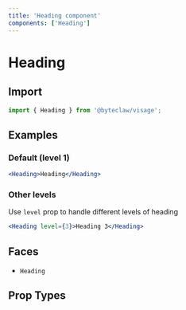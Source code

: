 ```yaml
---
title: 'Heading component'
components: ['Heading']
---
```


# Heading

## Import

```js transpile=false
import { Heading } from '@byteclaw/visage';
```

## Examples

### Default (level 1)

```jsx live
<Heading>Heading</Heading>
```

### Other levels

Use `level` prop to handle different levels of heading

```jsx live
<Heading level={3}>Heading 3</Heading>
```

## Faces

- `Heading`

## Prop Types

<PropTypes component="Heading" />
